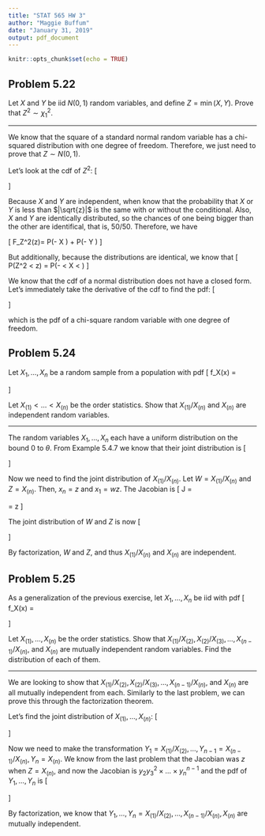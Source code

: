 ```yaml
---
title: "STAT 565 HW 3"
author: "Maggie Buffum"
date: "January 31, 2019"
output: pdf_document
---
```


```r
knitr::opts_chunk$set(echo = TRUE)
```

## Problem 5.22
Let *X* and *Y* be iid $N(0,1)$ random variables, and define $Z = \min(X,Y)$. Prove that $Z^2 \sim \chi^2_1$.
  
---
  
We know that the square of a standard normal random variable has a chi-squared distribution with one degree of freedom. Therefore, we just need to prove that $Z \sim N(0,1)$.
  
Let's look at the cdf of $Z^2$:
\[
\begin{aligned}
F_Z^2(z) &= P(\min(X,Y) \le z)\\
&=P(-\sqrt{z} \le \min(X,Y) \le \sqrt{z})\\
&=P(-\sqrt{z} \le X \le \sqrt{z},X\le Y) + P(-\sqrt{z} \le Y \le \sqrt{z},Y\le X)\\
&=P(-\sqrt{z} \le X \le \sqrt{z}|X\le Y)P(X\le Y) + P(-\sqrt{z} \le Y \le \sqrt{z},Y\le X)P(Y \le X)\\
\end{aligned}
\]
  
Because $X$ and $Y$ are independent, when know that the probability that $X$ or $Y$ is less than $|\sqrt{z}|$ is the same with or without the conditional. Also, $X$ and $Y$ are identically distributed, so the chances of one being bigger than the other are identifical, that is, 50/50. Therefore, we have
  
\[
F_Z^2(z)= \frac{1}{2}P(-\sqrt{z} \le X \le \sqrt{z}) + \frac{1}{2}P(-\sqrt{z} \le Y \le \sqrt{z})
\]
  
But additionally, because the distributions are identical, we know that
\[
P(Z^2 < z) = P(-\sqrt{z} < X < \sqrt{z})
\]
  
We know that the cdf of a normal distribution does not have a closed form. Let's immediately take the derivative of the cdf to find the pdf:
\[
\begin{aligned}
f_{Z^2}(z) &= \frac{d}{dz}P(-\sqrt{z} < X < \sqrt{z})\\
&= \frac{1}{\sqrt{2\pi}}\big(e^{-z/2}\frac{1}{2}z^{-1/2} + e^{-z/2}\frac{1}{2}z^{-1/2})\\
&=\frac{1}{\sqrt{2\pi}}z^{-1/2}e^{-z/2}
\end{aligned}
\]
  
which is the pdf of a chi-square random variable with one degree of freedom.

## Problem 5.24
Let $X_1,\dots,X_n$ be a random sample from a population with pdf
\[
f_X(x) =
\begin{cases}
1/\theta & \text{if }0 < x < \theta\\
0 & \text{otherwise.}
\end{cases}
\]
  
Let $X_{(1)}< \dots < X_{(n)}$ be the order statistics. Show that $X_{(1)}/X_{(n)}$ and $X_{(n)}$ are independent random variables.
  
---
  
The random variables $X_1,\dots,X_n$ each have a uniform distribution on the bound $0$ to $\theta$. From Example 5.4.7 we know that their joint distribution is
\[
\begin{aligned}
f_{X_{(1)},X_{(n)}}(x_1,x_n) &= \frac{n(n-1)(x_n - x_1)^{n-2}}{\theta^n},\ 0 < x_1 < x_n < \theta
\end{aligned}
\]
  
Now we need to find the joint distribution of $X_{(1)}/X_{(n)}$. Let $W=X_{(1)}/X_{(n)}$ and $Z=X_{(n)}$. Then, $x_n = z$ and $x_1 = wz$. The Jacobian is
\[
J = 
\begin{bmatrix}
z & w\\
0 & 1
\end{bmatrix}
= z
\]
  
The joint distribution of $W$ and $Z$ is now
\[
\begin{aligned}
f_{W,Z}(w,z) &= f_{X_{(1)},X_{(n)}}(x_1,x_n)|J|\\
&=\frac{n(n-1)(z - wz)^{n-2}}{\theta^n}z\\
&=\frac{n(n-1)z^{n-2}(1-w)^{n-2}}{\theta^n}z\\
&=\frac{n(n-1)z^{n-1}(1-w)^{n-2}}{\theta^n},\ 0<w<1,0<z<\theta\\
\end{aligned}
\]
  
By factorization, $W$ and $Z$, and thus $X_{(1)}/X_{(n)}$ and $X_{(n)}$ are independent.
    
## Problem 5.25
As a generalization of the previous exercise, let $X_1,\dots,X_n$ be iid with pdf
\[
f_X(x) =
\begin{cases}
\frac{a}{\theta^a}x^{a-1} & \text{if }0 < x < \theta\\
0 & \text{otherwise}.
\end{cases}
\]
  
Let $X_{(1)},\dots,X_{(n)}$ be the order statistics. Show that $X_{(1)}/X_{(2)},X_{(2)}/X_{(3)},\dots,X_{(n-1)}/X_{(n)},$ and $X_{(n)}$ are mutually independent random variables. Find the distribution of each of them.
  
---
  
We are looking to show that $X_{(1)}/X_{(2)},X_{(2)}/X_{(3)},\dots,X_{(n-1)}/X_{(n)}$, and $X_{(n)}$ are all mutually independent from each. Similarly to the last problem, we can prove this through the factorization theorem.
  
Let's find the joint distribution of $X_{(1)},\dots,X_{(n)}$:
\[
\begin{aligned}
f_{X_{(1)},\dots,X_{(n)}}(x_1,\dots,x_n) &= n!f_X(x_1)\times\dots\times f_X(x_n)\\
&=n!\frac{a}{\theta^a}x_1^{a-1}\times\dots\times \frac{a}{\theta^a}x_n^{a-1}\\
&=n!\frac{a^n}{\theta^{na}}x_1^{a-1}\times\dots\times x_n^{a-1},\ \ 0 < x_1 < \dots < x_n < \theta\\
\end{aligned}
\]
  
Now we need to make the transformation $Y_1 = X_{(1)}/X_{(2)},\dots,Y_{n-1} = X_{(n-1)}/X_{(n)},Y_n=X_{(n)}$. We know from the last problem that the Jacobian was $z$ when $Z=X_{(n)}$, and now the Jacobian is $y_2y_3^2\times\dots\times y_n^{n-1}$ and the pdf of $Y_1,\dots,Y_n$ is
\[
\begin{aligned}
f_{Y_1,\dots,Y_n}(y_1,\dots,y_n) &= \frac{n!a^n}{\theta^{na}}(y_1\times\dots\times y_n)^{a-1}(y_2\times\dots\times y_n)^{a-1}\dots(y_n)^{a-1}(y_2y_3^2\times\dots\times y_n^{n-1})\\
&=\frac{n!a^n}{\theta^{na}}y_1^{a-1}y_2^{2a-1}\times\dots\times y_n^{na-1},\ \ 0 < y_i < 1,0 < y_n < \theta 
\end{aligned}
\]
  
By factorization, we know that $Y_1,\dots,Y_n = X_{(1)}/X_{(2)},\dots,X_{(n-1)}/X_{(n)},X_{(n)}$ are mutually independent.





























